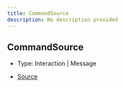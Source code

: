 ```yaml
---
title: CommandSource
description: No description provided
---
```


## CommandSource

- Type: Interaction \| Message

- [Source](https://github.com/underctrl-io/commandkit/blob/98b939d6fdf8beaae597b4dc0351a139da52ee8d/packages/commandkit/src/app/commands/helpers.ts#L3)